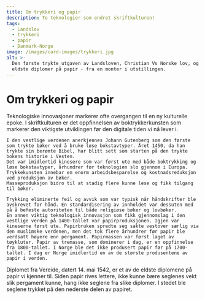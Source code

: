 ```yaml
---
title: Om trykkeri og papir
description: To teknologier som endret skriftkulturen!
tags:
  - Landslov
  - trykkeri
  - papir
  - Danmark-Norge
image: /images/card-images/trykkeri.jpg
alt: >-
  Den første trykte utgaven av Landsloven, Christian Vs Norske lov, og et av de
  eldste diplomer på papir - fra en monter i utstillingen.
---
```



# Om trykkeri og papir

<Container stil="initial side">
    Teknologiske innovasjoner markerer ofte overgangen til en ny kulturelle epoke. I skriftkulturen er det oppfinnelsen av boktrykkerkunsten som markerer den viktigste utviklingen før den digitale tiden vi nå lever i. 
    
    I den vestlige verdenen anerkjennes Johann Gutenberg som den første som trykte bøker ved å bruke løse bokstavtyper. Året 1450, da han trykte sin berømte Bibel, har blitt sett som starten på den trykte bokens historie i Vesten. 
    Det var imidlertid kinesere som var først ute med både boktrykking og løse bokstavtyper, århundrer før teknologien slo gjennom i Europa. 
    Trykkekunsten innebar en enorm arbeidsbesparelse og kostnadsreduksjon ved produksjon av bøker. 
    Masseproduksjon bidro til at stadig flere kunne lese og fikk tilgang til bøker. 
    
    Trykking eliminerte feil og avvik som var typisk når håndskrifter ble avskrevet for hånd. En standardisering av innholdet var dessuten med på å befeste autoriteten til både religiøse bøker og lovbøker. 
    En annen viktig teknologisk innovasjon som fikk gjennomslag i den vestlige verden på 1400-tallet var papirproduksjonen. Igjen var kineserne først ute. Papirbruken spredte seg sakte vestover særlig via den muslimske verdenen, men det tok flere århundrer før papir ble verdsatt høyere enn pergament. Papirmassen var først laget av tøykluter. Papir av tremasse, som dominerer i dag, er en oppfinnelse fra 1800-tallet. I Norge ble det ikke produsert papir før på 1700-tallet. I dag er Norge imidlertid en av de største produsentene av papir i verden.
</Container>

<Work id="ubb-diplom-0214" marcus="https://marcus.uib.no/instance/charter/ubb-diplom-0214.html">
Diplomet fra Vereide, datert 14. mai 1542, er et av de eldste diplomene på papir vi kjenner til. Siden papir rives lettere, ikke kunne bære seglenes vekt slik pergament kunne, hang ikke seglene fra slike diplomer. I stedet ble seglene trykket på den nederste delen av papiret. 
</Work>
